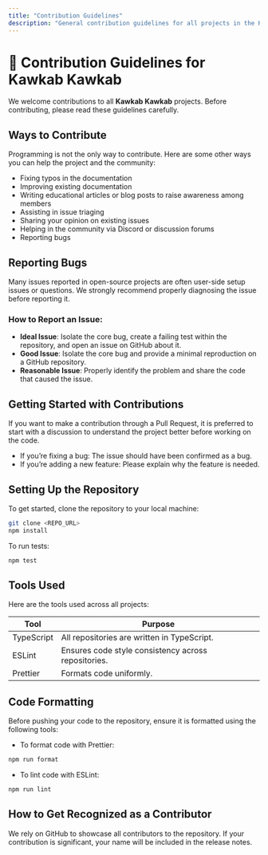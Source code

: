 ```yaml
---
title: "Contribution Guidelines"
description: "General contribution guidelines for all projects in the Kawkab Framework"
---
```


# 🌟 **Contribution Guidelines for Kawkab Kawkab**

We welcome contributions to all **Kawkab Kawkab** projects. Before contributing, please read these guidelines carefully.

## Ways to Contribute
Programming is not the only way to contribute. Here are some other ways you can help the project and the community:

- Fixing typos in the documentation
- Improving existing documentation
- Writing educational articles or blog posts to raise awareness among members
- Assisting in issue triaging
- Sharing your opinion on existing issues
- Helping in the community via Discord or discussion forums
- Reporting bugs

## Reporting Bugs
Many issues reported in open-source projects are often user-side setup issues or questions. We strongly recommend properly diagnosing the issue before reporting it.

### How to Report an Issue:
- **Ideal Issue**: Isolate the core bug, create a failing test within the repository, and open an issue on GitHub about it.
- **Good Issue**: Isolate the core bug and provide a minimal reproduction on a GitHub repository.
- **Reasonable Issue**: Properly identify the problem and share the code that caused the issue.

## Getting Started with Contributions
If you want to make a contribution through a Pull Request, it is preferred to start with a discussion to understand the project better before working on the code.

- If you’re fixing a bug: The issue should have been confirmed as a bug.
- If you’re adding a new feature: Please explain why the feature is needed.

## Setting Up the Repository
To get started, clone the repository to your local machine:

```bash
git clone <REPO_URL>
npm install
```

To run tests:

```bash
npm test
```

## Tools Used
Here are the tools used across all projects:

| Tool           | Purpose                                         |
|----------------|-------------------------------------------------|
| TypeScript     | All repositories are written in TypeScript.    |
| ESLint         | Ensures code style consistency across repositories. |
| Prettier       | Formats code uniformly.                        |

## Code Formatting
Before pushing your code to the repository, ensure it is formatted using the following tools:

- To format code with Prettier:
```bash
npm run format
```
- To lint code with ESLint:
```bash
npm run lint
```

## How to Get Recognized as a Contributor
We rely on GitHub to showcase all contributors to the repository. If your contribution is significant, your name will be included in the release notes.